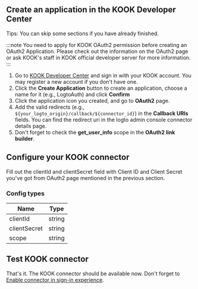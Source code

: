 ## Create an application in the KOOK Developer Center

Tips: You can skip some sections if you have already finished.

:::note
You need to apply for KOOK OAuth2 permission before creating an OAuth2 Application. Please check out the information on the OAuth2 page or ask KOOK's staff in KOOK official developer server for more information.
:::

1. Go to [KOOK Developer Center](https://developer.kookapp.cn/app/index) and sign in with your KOOK account. You may register a new account if you don't have one.
2. Click the **Create Application** button to create an application, choose a name for it (e.g., LogtoAuth) and click **Confirm**
3. Click the application icon you created, and go to **OAuth2** page.
4. Add the valid redirects (e.g., `${your_logto_origin}/callback/${connector_id}`) in the **Callback URIs** fields. You can find the redirect uri in the logto admin console connector details page.
5. Don't forget to check the **get_user_info** scope in the **OAuth2 link builder**.

## Configure your KOOK connector

Fill out the clientId and clientSecret field with Client ID and Client Secret you've got from OAuth2 page mentioned in the previous section.

### Config types

| Name         | Type   |
| ------------ | ------ |
| clientId     | string |
| clientSecret | string |
| scope        | string |

## Test KOOK connector

That's it. The KOOK connector should be available now. Don't forget to [Enable connector in sign-in experience](https://docs.logto.io/docs/recipes/configure-connectors/social-connector/enable-social-sign-in/).
